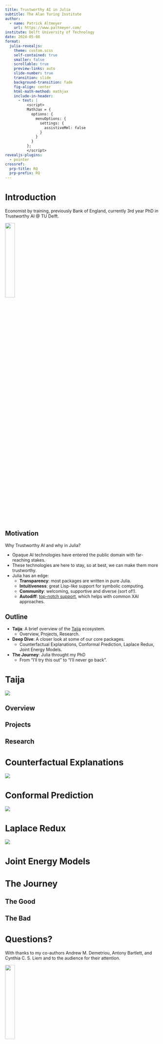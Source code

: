 ```yaml
---
title: Trustworthy AI in Julia
subtitle: The Alan Turing Institute
author: 
  - name: Patrick Altmeyer
    url: https://www.paltmeyer.com/
institute: Delft University of Technology
date: 2024-05-08
format: 
  julia-revealjs:
    theme: custom.scss
    self-contained: true
    smaller: false
    scrollable: true
    preview-links: auto
    slide-number: true
    transition: slide
    background-transition: fade
    fig-align: center
    html-math-method: mathjax
    include-in-header:
      - text: |
          <script>
          MathJax = {
            options: {
              menuOptions: {
                settings: {
                  assistiveMml: false
                }
              }
            }
          };
          </script>
revealjs-plugins:
  - pointer
crossref: 
  prp-title: RQ
  prp-prefix: RQ
---
```


# Introduction {.nostretch} 

Economist by training, previously Bank of England, currently 3rd year PhD in Trustworthy AI \@ TU Delft.

![](/www/images/qr.png){width="25%" fig-align="center"}

## Motivation {.smaller}

Why Trustworthy AI and why in Julia?

::: {.incremental}

- Opaque AI technologies have entered the public domain with far-reaching stakes.
- These technologies are here to stay, so at best, we can make them more trustworthy. 
- Julia has an edge:
  - **Transparency**: most packages are written in pure Julia.
  - **Intuitiveness**: great Lisp-like support for symbolic computing.
  - **Community**: welcoming, supportive and diverse (sort of!). 
  - **Autodiff**: [top-notch support](https://discourse.julialang.org/t/automatic-differentiation-julia-implementation-advantages/24975), which helps with common XAI approaches.

:::

## Outline

:::{.incremental}

- **Taija**: A brief overview of the [Taija]() ecosystem.
  - Overview, Projects, Research. 
- **Deep Dive**: A closer look at some of our core packages.
  - Counterfactual Explanations, Conformal Prediction, Laplace Redux, Joint Energy Models. 
- **The Journey**: Julia throught my PhD 
  - From "I'll try this out" to "I'll never go back".

:::

# Taija

![](www/logo.png){.absolute bottom=-300 right=50}

## Overview

## Projects

## Research

# Counterfactual Explanations

![](www/ce_logo.png){.absolute bottom=-300 right=50}

# Conformal Prediction

![](www/cp_logo.png){.absolute bottom=-300 right=50}

# Laplace Redux

![](www/lr_logo.png){.absolute bottom=-300 right=50}

# Joint Energy Models

# The Journey

## The Good

## The Bad

# Questions? {.nostretch} 

With thanks to my co-authors Andrew M. Demetriou, Antony Bartlett, and Cynthia C. S. Liem and to the audience for their attention.

![](/www/images/qr.png){width="25%" fig-align="center"}

## References {.scrollable .smaller}

::: {#refs}
:::

## Quote sources

- "There! It's sentient"---that engineer at Google (probably!)
- "Algorithms don't listen, nor do they bend"---Cathy O'Neil
- "We're fascinated with robots because they are reflections of ourselves."---Ken Goldberg

# Hiddens
